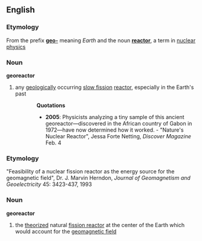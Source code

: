 ==English==
{{wikipedia}}
===Etymology===
From the prefix '''[[geo-]]''' meaning ''Earth'' and the noun '''[[reactor]]''', a term in [[nuclear physics]]

===Noun===
'''georeactor'''
# any [[geological]]ly occurring [[slow fission]] [[reactor]], especially in the Earth's past
::'''Quotations'''
::*  '''2005''': Physicists analyzing a tiny sample of this ancient georeactor—discovered in the African country of Gabon in 1972—have now determined how it worked. - "Nature's Nuclear Reactor", Jessa Forte Netting, ''Discover Magazine'' Feb. 4

===Etymology===
"Feasibility of a nuclear fission reactor as the energy source for the geomagnetic field", Dr. J. Marvin  Herndon, ''Journal of Geomagnetism and Geoelectricity'' 45: 3423-437, 1993

===Noun===
'''georeactor'''
# the [[theorized]] natural [[fission reactor]] at the center of the Earth which would account for the [[geomagnetic field]]